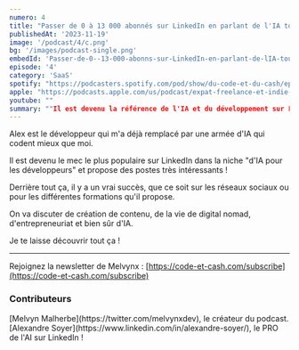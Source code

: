 ```yaml
---
numero: 4
title: "Passer de 0 à 13 000 abonnés sur LinkedIn en parlant de l'IA tout en étant nomade - #4 Alex Soyer"
publishedAt: '2023-11-19'
image: '/podcast/4/c.png'
bg: '/images/podcast-single.png'
embedId: 'Passer-de-0--13-000-abonns-sur-LinkedIn-en-parlant-de-lIA-tout-en-tant-nomade---4-Alex-Soyer-e2c4aoi'
episode: '4'
category: 'SaaS'
spotify: "https://podcasters.spotify.com/pod/show/du-code-et-du-cash/episodes/Passer-de-0--13-000-abonns-sur-LinkedIn-en-parlant-de-lIA-tout-en-tant-nomade---4-Alex-Soyer-e2c4aoi"
apple: "https://podcasts.apple.com/us/podcast/expat-freelance-et-indie-hacker-comment-vivre-de/id1701022126?i=1000632167162"
youtube: ""
summary: ""Il est devenu la référence de l'IA et du développement sur LinkedIn et il a réussi à proposer des formations qui cartonnent. Un épisode pour changer de vision sur plein de choses, plein de débats 🚀""
---
```


Alex est le développeur qui m'a déjà remplacé par une armée d'IA qui codent mieux que moi. 

Il est devenu le mec le plus populaire sur LinkedIn dans la niche "d'IA pour les développeurs" et propose des postes très intéressants ! 

Derrière tout ça, il y a un vrai succès, que ce soit sur les réseaux sociaux ou pour les différentes formations qu'il propose. 

On va discuter de création de contenu, de la vie de digital nomad, d'entrepreneuriat et bien sûr d'IA. 

Je te laisse découvrir tout ça !

---

Rejoignez la newsletter de Melvynx : [https://code-et-cash.com/subscribe](https://code-et-cash.com/subscribe)

### Contributeurs

<Contributor>
[Melvyn Malherbe](https://twitter.com/melvynxdev), le créateur du podcast.
</Contributor>
<Contributor>
[Alexandre Soyer](https://www.linkedin.com/in/alexandre-soyer/), le PRO de l'AI sur LinkedIn !
</Contributor>